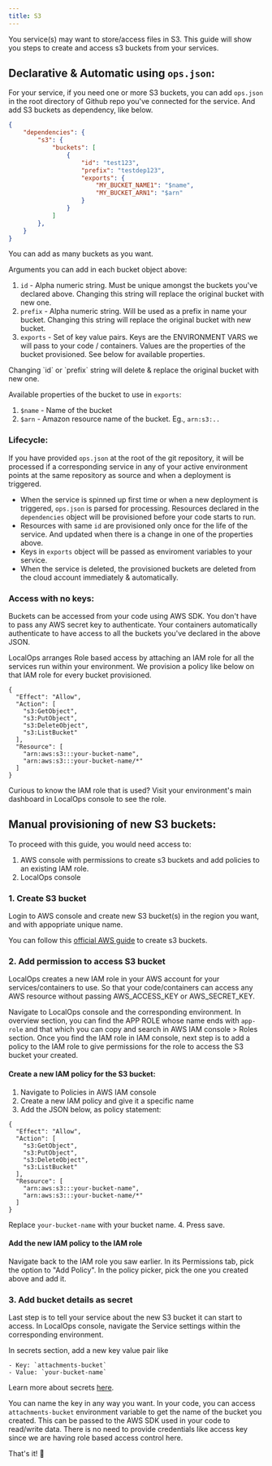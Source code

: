 ```yaml
---
title: S3
---
```


You service(s) may want to store/access files in S3. This guide will show you steps to create and access s3 buckets from
your services.

## Declarative & Automatic using `ops.json`:

For your service, if you need one or more S3 buckets, you can add `ops.json` in the root directory of Github repo you've connected for the service. And add S3 buckets as dependency, like below.

```json 
{
    "dependencies": {
        "s3": {
            "buckets": [
                {
                    "id": "test123",
                    "prefix": "testdep123",
                    "exports": {
                        "MY_BUCKET_NAME1": "$name",
                        "MY_BUCKET_ARN1": "$arn"
                    }
                }
            ]
        },
    }
}
```


You can add as many buckets as you want.

Arguments you can add in each bucket object above:
1. `id` - Alpha numeric string. Must be unique amongst the buckets you've declared above. Changing this string will replace the original bucket with new one.
2. `prefix` - Alpha numeric string. Will be used as a prefix in name your bucket. Changing this string will replace the original bucket with new bucket.
3. `exports` - Set of key value pairs. Keys are the ENVIRONMENT VARS we will pass to your code / containers. Values are the properties of the bucket provisioned. See below for available properties. 

<Warning>
Changing `id` or `prefix` string will delete & replace the original bucket with new one.
</Warning>


Available properties of the bucket to use in `exports`:
1. `$name` - Name of the bucket 
2. `$arn` - Amazon resource name of the bucket. Eg., `arn:s3:..`


### Lifecycle:

If you have provided `ops.json` at the root of the git repository, it will be processed if a corresponding service in any of your active environment points at the same repository as source and when a deployment is triggered. 

- When the service is spinned up first time or when a new deployment is triggered, `ops.json` is parsed for processing. Resources declared in the `dependencies` object will be provisioned before your code starts to run. 
- Resources with same `id` are provisioned only once for the life of the service. And updated when there is a change in one of the properties above. 
- Keys in `exports` object will be passed as enviroment variables to your service. 
- When the service is deleted, the provisioned buckets are deleted from the cloud account immediately & automatically. 

### Access with no keys:

Buckets can be accessed from your code using AWS SDK. You don't have to pass any AWS secret key to authenticate. Your containers automatically authenticate to have access to all the buckets you've declared in the above JSON. 

LocalOps arranges Role based access by attaching an IAM role for all the services run within your environment. We provision a policy like below on that IAM role for every bucket provisioned.

```
{
  "Effect": "Allow",
  "Action": [
    "s3:GetObject",
    "s3:PutObject",
    "s3:DeleteObject",
    "s3:ListBucket"
  ],
  "Resource": [
    "arn:aws:s3:::your-bucket-name",
    "arn:aws:s3:::your-bucket-name/*"
  ]
}
```

Curious to know the IAM role that is used? Visit your environment's main dashboard in LocalOps console to see the role.

## Manual provisioning of new S3 buckets:

To proceed with this guide, you would need access to:

1. AWS console with permissions to create s3 buckets and add policies to an existing IAM role.
2. LocalOps console

### 1. Create S3 bucket

Login to AWS console and create new S3 bucket(s) in the region you want, and with appopriate unique name.

You can follow this
[official AWS guide](https://docs.aws.amazon.com/AmazonS3/latest/userguide/GetStartedWithS3.html#creating-bucket) to
create s3 buckets.

### 2. Add permission to access S3 bucket

LocalOps creates a new IAM role in your AWS account for your services/containers to use. So that your code/containers
can access any AWS resource without passing AWS_ACCESS_KEY or AWS_SECRET_KEY.

Navigate to LocalOps console and the corresponding environment. In overview section, you can find the APP ROLE whose
name ends with `app-role` and that which you can copy and search in AWS IAM console > Roles section. Once you find the
IAM role in IAM console, next step is to add a policy to the IAM role to give permissions for the role to access the S3
bucket your created.

#### Create a new IAM policy for the S3 bucket:

1. Navigate to Policies in AWS IAM console
2. Create a new IAM policy and give it a specific name
3. Add the JSON below, as policy statement:

```
{
  "Effect": "Allow",
  "Action": [
    "s3:GetObject",
    "s3:PutObject",
    "s3:DeleteObject",
    "s3:ListBucket"
  ],
  "Resource": [
    "arn:aws:s3:::your-bucket-name",
    "arn:aws:s3:::your-bucket-name/*"
  ]
}
```

Replace `your-bucket-name` with your bucket name. 4. Press save.

#### Add the new IAM policy to the IAM role

Navigate back to the IAM role you saw earlier. In its Permissions tab, pick the option to "Add Policy". In the policy
picker, pick the one you created above and add it.

### 3. Add bucket details as secret

Last step is to tell your service about the new S3 bucket it can start to access. In LocalOps console, navigate the
Service settings within the corresponding environment.

In secrets section, add a new key value pair like

```
- Key: `attachments-bucket`
- Value: `your-bucket-name`
```

Learn more about secrets [here](/environment/services/secrets).

You can name the key in any way you want. In your code, you can access `attachments-bucket` environment variable to get
the name of the bucket you created. This can be passed to the AWS SDK used in your code to read/write data. There is no
need to provide credentials like access key since we are having role based access control here.

That's it! 🎉
